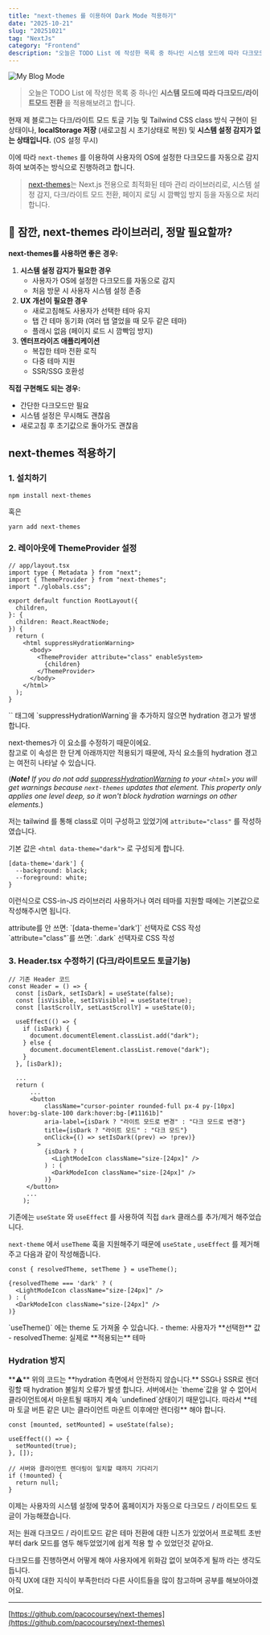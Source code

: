 ```yaml
---
title: "next-themes 를 이용하여 Dark Mode 적용하기"
date: "2025-10-21"
slug: "20251021"
tag: "NextJs"
category: "Frontend"
description: "오늘은 TODO List 에 작성한 목록 중 하나인 시스템 모드에 따라 다크모드/라이트모드 전환 을 적용해보려고 합니다."
---
```



![My Blog Mode](/img/posts/20251021/myblog-mode.png)

> 오늘은 TODO List 에 작성한 목록 중 하나인 **시스템 모드에 따라 다크모드/라이트모드 전환** 을 적용해보려고 합니다.

현재 제 블로그는 다크/라이트 모드 토글 기능 및 Tailwind CSS class 방식 구현이 된 상태이나, **localStorage 저장** (새로고침 시 초기상태로 복원) 및 **시스템 설정 감지가 없는 상태입니다.** (OS 설정 무시)


이에 따라 `next-themes` 를 이용하여 사용자의 OS에 설정한 다크모드를 자동으로 감지하여 보여주는 방식으로 진행하려고 합니다.


> [next-themes](https://github.com/pacocoursey/next-themes)는 Next.js 전용으로 최적화된 테마 관리 라이브러리로,
시스템 설정 감지, 다크/라이트 모드 전환, 페이지 로딩 시 깜빡임 방지 등을 자동으로 처리합니다.
> 

## 🤔 잠깐, next-themes 라이브러리, 정말 필요할까?

**next-themes를 사용하면 좋은 경우:**

1. **시스템 설정 감지가 필요한 경우** 
    - 사용자가 OS에 설정한 다크모드를 자동으로 감지
    - 처음 방문 시 사용자 시스템 설정 존중
2. **UX 개선이 필요한 경우**
    - 새로고침해도 사용자가 선택한 테마 유지
    - 탭 간 테마 동기화 (여러 탭 열었을 때 모두 같은 테마)
    - 플래시 없음 (페이지 로드 시 깜빡임 방지)
3. **엔터프라이즈 애플리케이션**
    - 복잡한 테마 전환 로직
    - 다중 테마 지원
    - SSR/SSG 호환성

**직접 구현해도 되는 경우:**

- 간단한 다크모드만 필요
- 시스템 설정은 무시해도 괜찮음
- 새로고침 후 초기값으로 돌아가도 괜찮음

## next-themes 적용하기

### 1. 설치하기

```tsx
npm install next-themes
```

혹은

```tsx
yarn add next-themes
```

### **2. 레이아웃에 ThemeProvider 설정**

```tsx
// app/layout.tsx
import type { Metadata } from "next";
import { ThemeProvider } from "next-themes";
import "./globals.css";

export default function RootLayout({
  children,
}: {
  children: React.ReactNode;
}) {
  return (
    <html suppressHydrationWarning>
      <body>
        <ThemeProvider attribute="class" enableSystem>
          {children}
        </ThemeProvider>
      </body>
    </html>
  );
}
```

<aside data-type="warning">
`<html>` 태그에 `suppressHydrationWarning`을 추가하지 않으면 hydration 경고가 발생합니다.

next-themes가 이 요소를 수정하기 때문이에요.   
참고로 이 속성은 한 단계 아래까지만 적용되기 때문에, 자식 요소들의 hydration 경고는 여전히 나타날 수 있습니다.

(_**Note!** If you do not add [suppressHydrationWarning](https://reactjs.org/docs/dom-elements.html#suppresshydrationwarning:~:text=It%20only%20works%20one%20level%20deep) to your `<html>` you will get warnings because `next-themes` updates that element. This property only applies one level deep, so it won't block hydration warnings on other elements._)
</aside>




저는 tailwind 를 통해 class로 이미 구성하고 있었기에 `attribute="class"` 를 작성하였습니다.

기본 값은 `<html data-theme="dark">` 로 구성되게 합니다.

```tsx
[data-theme='dark'] {
  --background: black;
  --foreground: white;
}
```

이런식으로 CSS-in-JS 라이브러리 사용하거나 여러 테마를 지원할 때에는 기본값으로 작성해주시면 됩니다.

<aside>
attribute를 안 쓰면: `[data-theme='dark']` 선택자로 CSS 작성  
`attribute="class"`를 쓰면: `.dark` 선택자로 CSS 작성
</aside>

### **3. Header.tsx 수정하기 (다크/라이트모드 토글기능)**

```tsx
// 기존 Header 코드
const Header = () => {
  const [isDark, setIsDark] = useState(false);
  const [isVisible, setIsVisible] = useState(true);
  const [lastScrollY, setLastScrollY] = useState(0);

  useEffect(() => {
    if (isDark) {
      document.documentElement.classList.add("dark");
    } else {
      document.documentElement.classList.remove("dark");
    }
  }, [isDark]);
  
  ...
  return (
	  ...
	  <button
	      className="cursor-pointer rounded-full px-4 py-[10px] hover:bg-slate-100 dark:hover:bg-[#11161b]"
	      aria-label={isDark ? "라이트 모드로 변경" : "다크 모드로 변경"}
	      title={isDark ? "라이트 모드" : "다크 모드"}
	      onClick={() => setIsDark((prev) => !prev)}
	    >
	      {isDark ? (
	        <LightModeIcon className="size-[24px]" />
	      ) : (
	        <DarkModeIcon className="size-[24px]" />
	      )}
     </button>
     ...
    );
```

기존에는 `useState` 와 `useEffect` 를 사용하여 직접 `dark` 클래스를 추가/제거 해주었습니다.

`next-theme` 에서 `useTheme` 훅을 지원해주기 때문에 `useState` , `useEffect` 를 제거해주고 다음과 같이 작성해줍니다.

```tsx
const { resolvedTheme, setTheme } = useTheme();

{resolvedTheme === 'dark' ? (
  <LightModeIcon className="size-[24px]" />
) : (
  <DarkModeIcon className="size-[24px]" />
)}
```

<aside>
`useTheme()` 에는 theme 도 가져올 수 있습니다.  
- theme: 사용자가 **선택한** 값    
- resolvedTheme: 실제로 **적용되는** 테마
</aside>

### **Hydration 방지**

<aside data-type='warning'>
**⚠️** 위의 코드는 **hydration 측면에서 안전하지 않습니다.**   
SSG나 SSR로 렌더링할 때 hydration 불일치 오류가 발생 합니다.  
서버에서는 `theme`값을 알 수 없어서 클라이언트에서 마운트될 때까지 계속 `undefined`상태이기 때문입니다.  
따라서 **테마 토글 버튼 같은 UI는 클라이언트 마운트 이후에만 렌더링** 해야 합니다.
</aside>

```tsx
const [mounted, setMounted] = useState(false);

useEffect(() => {
  setMounted(true);
}, []);

// 서버와 클라이언트 렌더링이 일치할 때까지 기다리기
if (!mounted) {
  return null;
} 
```

이제는 사용자의 시스템 설정에 맞추어 홈페이지가 자동으로 다크모드 / 라이트모드 토글이 가능해졌습니다.

저는 원래 다크모드 / 라이트모드 같은 테마 전환에 대한 니즈가 있었어서 프로젝트 초반부터 dark 모드를 염두 해두었었기에 쉽게 적용 할 수 있었던것 같아요.

다크모드를 진행하면서 어떻게 해야 사용자에게 위화감 없이 보여주게 될까 라는 생각도 듭니다.  
아직 UX에 대한 지식이 부족한터라 다른 사이트들을 많이 참고하며 공부를 해보아야겠어요.

---

[https://github.com/pacocoursey/next-themes](https://github.com/pacocoursey/next-themes)